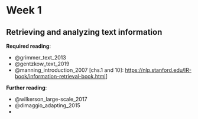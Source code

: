 # Week 1

## Retrieving and analyzing text information

**Required reading**:

- @grimmer_text_2013
- @gentzkow_text_2019
- @manning_introduction_2007 [chs.1 and 10]: [https://nlp.stanford.edu/IR-book/information-retrieval-book.html](https://nlp.stanford.edu/IR-book/information-retrieval-book.html)]

**Further reading**:

- @wilkerson_large-scale_2017
- @dimaggio_adapting_2015
- 